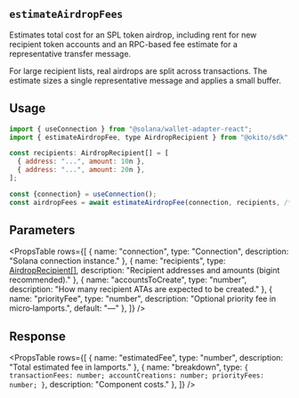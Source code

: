 
## `estimateAirdropFees`

Estimates total cost for an SPL token airdrop, including rent for new recipient token accounts and an RPC-based fee estimate for a representative transfer message.

<Callout type="info">
For large recipient lists, real airdrops are split across transactions. The estimate sizes a single representative message and applies a small buffer.
</Callout>

## Usage

``` jsx filename="page.tsx"
import { useConnection } from "@solana/wallet-adapter-react";
import { estimateAirdropFee, type AirdropRecipient } from "@okito/sdk";

const recipients: AirdropRecipient[] = [
  { address: "...", amount: 10n },
  { address: "...", amount: 20n },
];

const {connection} = useConnection();
const airdropFees = await estimateAirdropFee(connection, recipients, /* accountsToCreate */ 2);
```

## Parameters

<PropsTable
  rows={[
    { name: "connection", type: "Connection", description: "Solana connection instance." },
    { name: "recipients", type: <a href="/general/airdropRecipient">AirdropRecipient[]</a>, description: "Recipient addresses and amounts (bigint recommended)." },
    { name: "accountsToCreate", type: "number", description: "How many recipient ATAs are expected to be created." },
    { name: "priorityFee", type: "number", description: "Optional priority fee in micro‑lamports.", default: "—" },
  ]}
/>

## Response

<PropsTable
  rows={[
    { name: "estimatedFee", type: "number", description: "Total estimated fee in lamports." },
    { name: "breakdown", type: `{ transactionFees: number; accountCreations: number; priorityFees: number; }`, description: "Component costs." },
  ]}
/>